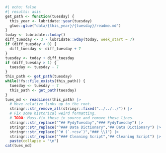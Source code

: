 ```r
#| echo: false
#| results: asis
get_path <- function(tuesday) {
  this_year <- lubridate::year(tuesday)
  glue::glue("data/{this_year}/{tuesday}/readme.md")
}
today <- lubridate::today()
diff_tuesday <- 3 - lubridate::wday(today, week_start = 7)
if (diff_tuesday < 0) {
  diff_tuesday <- diff_tuesday + 7
}
tuesday <- today + diff_tuesday
if (diff_tuesday > 1) {
  tuesday <- tuesday - 7
}
this_path <- get_path(tuesday)
while(!fs::file_exists(this_path)) {
  tuesday <- tuesday - 7
  this_path <- get_path(tuesday)
}
tues_md <- readLines(this_path) |> 
  # Move relative links up to the root.
  stringr::str_remove_all(stringr::fixed("../../../")) |>
  # Fix some historical weird formatting.
  # TODO: Mass-fix these in source and remove these lines.
  stringr::str_replace("^## PydyTuesday","### PydyTuesday") |> 
  stringr::str_replace("^### Data Dictionary","## Data Dictionary") |> 
  stringr::str_replace("^# (`.+csv`)","### \\1") |> 
  stringr::str_replace("^### Cleaning Script","## Cleaning Script") |> 
  paste(collapse = "\n")
cat(tues_md)
```
